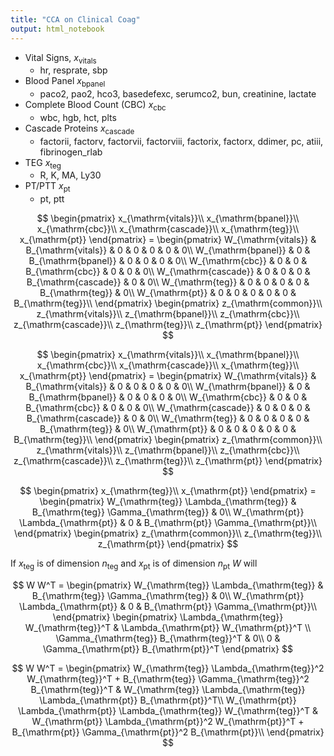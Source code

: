 ```yaml
---
title: "CCA on Clinical Coag"
output: html_notebook
---
```


* Vital Signs, $x_{\mathrm{vitals}}$
    + hr, resprate, sbp
* Blood Panel $x_{\mathrm{bpanel}}$
    + paco2, pao2, hco3, basedefexc, serumco2, bun, creatinine, lactate
* Complete Blood Count (CBC) $x_{\mathrm{cbc}}$
    + wbc, hgb, hct, plts
* Cascade Proteins $x_{\mathrm{cascade}}$
    + factorii, factorv, factorvii, factorviii, factorix, factorx, ddimer, pc, atiii, fibrinogen_rlab
* TEG $x_{\mathrm{teg}}$
    + R, K, MA, Ly30
* PT/PTT $x_{\mathrm{pt}}$
    + pt, ptt

$$
\begin{pmatrix}
x_{\mathrm{vitals}}\\
x_{\mathrm{bpanel}}\\
x_{\mathrm{cbc}}\\
x_{\mathrm{cascade}}\\
x_{\mathrm{teg}}\\
x_{\mathrm{pt}}
\end{pmatrix}
=
\begin{pmatrix}
W_{\mathrm{vitals}} & B_{\mathrm{vitals}} & 0 & 0 & 0 & 0 & 0\\
W_{\mathrm{bpanel}} & 0 & B_{\mathrm{bpanel}} & 0 & 0 & 0 & 0\\
W_{\mathrm{cbc}} & 0 & 0 & B_{\mathrm{cbc}} & 0 & 0 & 0\\
W_{\mathrm{cascade}} & 0 & 0 & 0 & B_{\mathrm{cascade}} & 0 & 0\\
W_{\mathrm{teg}} & 0 & 0 & 0 & 0 & B_{\mathrm{teg}} & 0\\
W_{\mathrm{pt}}  & 0 & 0 & 0 & 0 & 0 & B_{\mathrm{teg}}\\
\end{pmatrix}
\begin{pmatrix}
z_{\mathrm{common}}\\
z_{\mathrm{vitals}}\\
z_{\mathrm{bpanel}}\\
z_{\mathrm{cbc}}\\
z_{\mathrm{cascade}}\\
z_{\mathrm{teg}}\\
z_{\mathrm{pt}}
\end{pmatrix}
$$

$$
\begin{pmatrix}
x_{\mathrm{vitals}}\\
x_{\mathrm{bpanel}}\\
x_{\mathrm{cbc}}\\
x_{\mathrm{cascade}}\\
x_{\mathrm{teg}}\\
x_{\mathrm{pt}}
\end{pmatrix}
=
\begin{pmatrix}
W_{\mathrm{vitals}} & B_{\mathrm{vitals}} & 0 & 0 & 0 & 0 & 0\\
W_{\mathrm{bpanel}} & 0 & B_{\mathrm{bpanel}} & 0 & 0 & 0 & 0\\
W_{\mathrm{cbc}} & 0 & 0 & B_{\mathrm{cbc}} & 0 & 0 & 0\\
W_{\mathrm{cascade}} & 0 & 0 & 0 & B_{\mathrm{cascade}} & 0 & 0\\
W_{\mathrm{teg}} & 0 & 0 & 0 & 0 & B_{\mathrm{teg}} & 0\\
W_{\mathrm{pt}}  & 0 & 0 & 0 & 0 & 0 & B_{\mathrm{teg}}\\
\end{pmatrix}
\begin{pmatrix}
z_{\mathrm{common}}\\
z_{\mathrm{vitals}}\\
z_{\mathrm{bpanel}}\\
z_{\mathrm{cbc}}\\
z_{\mathrm{cascade}}\\
z_{\mathrm{teg}}\\
z_{\mathrm{pt}}
\end{pmatrix}
$$

$$
\begin{pmatrix}
x_{\mathrm{teg}}\\
x_{\mathrm{pt}}
\end{pmatrix}
=
\begin{pmatrix}
W_{\mathrm{teg}} \Lambda_{\mathrm{teg}} & B_{\mathrm{teg}} \Gamma_{\mathrm{teg}} & 0\\
W_{\mathrm{pt}} \Lambda_{\mathrm{pt}} & 0 & B_{\mathrm{pt}} \Gamma_{\mathrm{pt}}\\
\end{pmatrix}
\begin{pmatrix}
z_{\mathrm{common}}\\
z_{\mathrm{teg}}\\
z_{\mathrm{pt}}
\end{pmatrix}
$$

If $x_{\mathrm{teg}}$ is of dimension $n_{\mathrm{teg}}$ and $x_{\mathrm{pt}}$ is of dimension $n_{\mathrm{pt}}$ $W$ will 

$$
W W^T
=
\begin{pmatrix}
W_{\mathrm{teg}} \Lambda_{\mathrm{teg}} & B_{\mathrm{teg}} \Gamma_{\mathrm{teg}} & 0\\
W_{\mathrm{pt}} \Lambda_{\mathrm{pt}} & 0 & B_{\mathrm{pt}} \Gamma_{\mathrm{pt}}\\
\end{pmatrix}
\begin{pmatrix}
\Lambda_{\mathrm{teg}} W_{\mathrm{teg}}^T & \Lambda_{\mathrm{pt}} W_{\mathrm{pt}}^T \\
\Gamma_{\mathrm{teg}} B_{\mathrm{teg}}^T & 0\\
0 & \Gamma_{\mathrm{pt}} B_{\mathrm{pt}}^T
\end{pmatrix}
$$

$$
W W^T
=
\begin{pmatrix}
W_{\mathrm{teg}} \Lambda_{\mathrm{teg}}^2 W_{\mathrm{teg}}^T + B_{\mathrm{teg}} \Gamma_{\mathrm{teg}}^2  B_{\mathrm{teg}}^T & W_{\mathrm{teg}} \Lambda_{\mathrm{teg}} \Lambda_{\mathrm{pt}} B_{\mathrm{pt}}^T\\
W_{\mathrm{pt}} \Lambda_{\mathrm{pt}} \Lambda_{\mathrm{teg}} W_{\mathrm{teg}}^T & W_{\mathrm{pt}} \Lambda_{\mathrm{pt}}^2  W_{\mathrm{pt}}^T + B_{\mathrm{pt}} \Gamma_{\mathrm{pt}}^2 B_{\mathrm{pt}}\\
\end{pmatrix}
$$